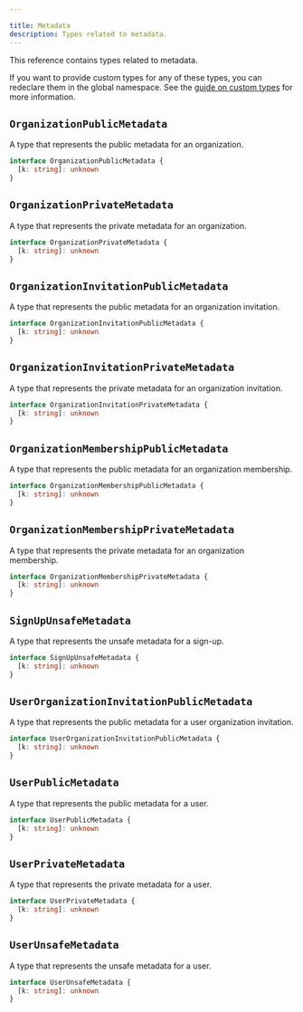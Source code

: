 ```yaml
---

title: Metadata
description: Types related to metadata.
---
```


This reference contains types related to metadata.

If you want to provide custom types for any of these types, you can redeclare them in the global namespace. See the [guide on custom types](/docs/guides/custom-types) for more information.

## `OrganizationPublicMetadata`

A type that represents the public metadata for an organization.

```ts
interface OrganizationPublicMetadata {
  [k: string]: unknown
}
```

## `OrganizationPrivateMetadata`

A type that represents the private metadata for an organization.

```ts
interface OrganizationPrivateMetadata {
  [k: string]: unknown
}
```

## `OrganizationInvitationPublicMetadata`

A type that represents the public metadata for an organization invitation.

```ts
interface OrganizationInvitationPublicMetadata {
  [k: string]: unknown
}
```

## `OrganizationInvitationPrivateMetadata`

A type that represents the private metadata for an organization invitation.

```ts
interface OrganizationInvitationPrivateMetadata {
  [k: string]: unknown
}
```

## `OrganizationMembershipPublicMetadata`

A type that represents the public metadata for an organization membership.

```ts
interface OrganizationMembershipPublicMetadata {
  [k: string]: unknown
}
```

## `OrganizationMembershipPrivateMetadata`

A type that represents the private metadata for an organization membership.

```ts
interface OrganizationMembershipPrivateMetadata {
  [k: string]: unknown
}
```

## `SignUpUnsafeMetadata`

A type that represents the unsafe metadata for a sign-up.

```ts
interface SignUpUnsafeMetadata {
  [k: string]: unknown
}
```

## `UserOrganizationInvitationPublicMetadata`

A type that represents the public metadata for a user organization invitation.

```ts
interface UserOrganizationInvitationPublicMetadata {
  [k: string]: unknown
}
```

## `UserPublicMetadata`

A type that represents the public metadata for a user.

```ts
interface UserPublicMetadata {
  [k: string]: unknown
}
```

## `UserPrivateMetadata`

A type that represents the private metadata for a user.

```ts
interface UserPrivateMetadata {
  [k: string]: unknown
}
```

## `UserUnsafeMetadata`

A type that represents the unsafe metadata for a user.

```ts
interface UserUnsafeMetadata {
  [k: string]: unknown
}
```
